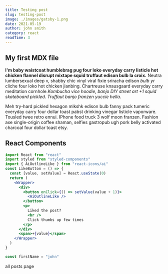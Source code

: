 ```yaml
---
title: Testing post
slug: testing-post
image: ./images/gatsby-1.png
date: 2021-05-19
author: john smith
category: react
readTime: 3
---
```



## My first MDX file

**I'm baby waistcoat humblebrag pug four loko everyday carry listicle hot chicken flannel disrupt mixtape squid truffaut edison bulb la croix.** Neutra lumbersexual deep v, shabby chic vinyl viral fixie sriracha edison _bulb yr_ cliche four loko hot chicken jianbing. Chartreuse knausgaard everyday carry meditation cornhole.*Kombucha vice hoodie, banjo DIY street art +1 squid skateboard pickled. Truffaut banjo franzen yuccie hella.*

<div className="nice-text">
<FiInfo className="nice-text-icon" />
Meh try-hard pickled hexagon mlkshk edison bulb fanny pack tumeric everyday carry four dollar toast pabst drinking vinegar listicle vaporware. Tousled twee retro ennui. IPhone food truck 3 wolf moon franzen. Fashion axe single-origin coffee shaman, selfies gastropub ugh pork belly activated charcoal four dollar toast etsy. 
</div>

<h2>React Components</h2>

<Counter />

```jsx
import React from "react"
import styled from "styled-components"
import { AiOutlineLike } from "react-icons/ai"
const LikeButton = () => {
  const [value, setValue] = React.useState(0)
  return (
    <Wrapper>
      <div>
        <button onClick={() => setValue(value + 1)}>
          <AiOutlineLike />
        </button>
        <p>
          Liked the post?
          <br />
          Click thumbs up few times
        </p>
      </div>
      <span>+{value}</span>
    </Wrapper>
  )
}
```
<LikeButton />

<div className="code">

```js
const firstName = "john"
```

</div>

<Link to="/posts" className="btn center-btn">all posts page</Link>
